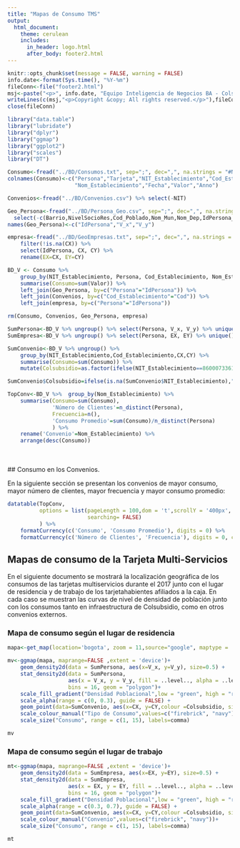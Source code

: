 ```yaml
---
title: "Mapas de Consumo TMS"
output:
  html_document:
    theme: cerulean
    includes:
      in_header: logo.html
      after_body: footer2.html
---
```


```r
knitr::opts_chunk$set(message = FALSE, warning = FALSE)
info.date<-format(Sys.time(), "%Y-%m")
fileConn<-file("footer2.html")
msj<-paste("<p>", info.date, "Equipo Inteligencia de Negocios BA - Colsubsidio Colombia</p>")
writeLines(c(msj,"<p>Copyright &copy; All rights reserved.</p>"),fileConn)
close(fileConn)
```

```r
library("data.table")
library("lubridate")
library("dplyr")
library("ggmap")
library("ggplot2")
library("scales")
library("DT")
```

```r
Consumo<-fread("../BD/Consumos.txt", sep=";", dec=",", na.strings = "#N/A")
colnames(Consumo)<-c("Persona","Tarjeta","NIT_Establecimiento","Cod_Establecimiento",
                     "Nom_Establecimiento","Fecha","Valor","Anno")

Convenios<-fread("../BD/Convenios.csv") %>% select(-NIT)

Geo_Persona<-fread("../BD/Persona_Geo.csv", sep=";", dec=",", na.strings = "#N/A") %>% 
  select(-c(Barrio,NivelSocioRes,Cod_Poblado,Nom_Mun,Nom_Dep,IdPersona_Emp_Seg_Empresarial))
names(Geo_Persona)<-c("IdPersona","V_x","V_y")

empresa<-fread("../BD/GeoEmpresas.txt", sep=";", dec=",", na.strings = "#N/A") %>% 
    filter(!is.na(CX)) %>% 
    select(IdPersona, CX, CY) %>% 
    rename(EX=CX, EY=CY)

BD_V <- Consumo %>% 
    group_by(NIT_Establecimiento, Persona, Cod_Establecimiento, Nom_Establecimiento) %>% 
    summarise(Consumo=sum(Valor)) %>% 
    left_join(Geo_Persona, by=c("Persona"="IdPersona")) %>% 
    left_join(Convenios, by=c("Cod_Establecimiento"="Cod")) %>% 
    left_join(empresa, by=c("Persona"="IdPersona"))

rm(Consumo, Convenios, Geo_Persona, empresa)

SumPersona<-BD_V %>% ungroup() %>% select(Persona, V_x, V_y) %>% unique()
SumEmpresa<-BD_V %>% ungroup() %>% select(Persona, EX, EY) %>% unique()

SumConvenio<-BD_V %>% ungroup() %>% 
    group_by(NIT_Establecimiento,Cod_Establecimiento,CX,CY) %>% 
    summarise(Consumo=sum(Consumo)) %>% 
    mutate(Colsubsidio=as.factor(ifelse(NIT_Establecimiento==8600073361,"Colsubsidio","Convenio")))

SumConvenio$Colsubsidio=ifelse(is.na(SumConvenio$NIT_Establecimiento),"Convenio",SumConvenio$Colsubsidio)

TopConv<-BD_V %>%  group_by(Nom_Establecimiento) %>% 
    summarise(Consumo=sum(Consumo),
              'Número de Clientes'=n_distinct(Persona),
              Frecuencia=n(),
              'Consumo Promedio'=sum(Consumo)/n_distinct(Persona)
              ) %>% 
    rename('Convenio'=Nom_Establecimiento) %>% 
    arrange(desc(Consumo))

```
<br><br>
## Consumo en los Convenios.

En la siguiente sección se presentan los convenios de mayor consumo, mayor número de clientes, mayor frecuencia y mayor consumo promedio:

```r
datatable(TopConv, 
          options = list(pageLength = 100,dom = 't',scrollY = '400px',
                         searching= FALSE)
          ) %>% 
    formatCurrency(c('Consumo', 'Consumo Promedio'), digits = 0) %>% 
    formatCurrency(c('Número de Clientes', 'Frecuencia'), digits = 0, currency = "")
```

## Mapas de consumo de la Tarjeta Multi-Servicios

En el siguiente documento se mostrará la localización geográfica de los consumos de las tarjetas multiservicios durante el 2017 junto con el lugar de residencia y de trabajo de los tarjetahabientes afiliados a la caja. En cada caso se muestran las curvas de nivel de densidad de población junto con los consumos tanto en infraestructura de Colsubsidio, como en otros convenios externos.

### Mapa de consumo según el lugar de residencia  

```r
mapa<-get_map(location='bogota', zoom = 11,source="google", maptype = 'terrain-lines', messaging = F)
```

```r

mv<-ggmap(mapa, maprange=FALSE ,extent = 'device')+
    geom_density2d(data = SumPersona, aes(x=V_x, y=V_y), size=0.5) +
    stat_density2d(data = SumPersona,
                   aes(x = V_x, y = V_y, fill = ..level.., alpha = ..level..), size = 0.5,
                   bins = 16, geom = "polygon")+
    scale_fill_gradient("Densidad Poblacional",low = "green", high = "red") +
    scale_alpha(range = c(0, 0.3), guide = FALSE) +
    geom_point(data=SumConvenio, aes(x=CX, y=CY,colour =Colsubsidio, size=Consumo),alpha=0.4)+
    scale_colour_manual("Tipo de Consumo",values=c("firebrick", "navy"))+
    scale_size("Consumo", range = c(1, 15), labels=comma)
```

```r
mv
```

### Mapa de consumo según el lugar de trabajo

```r

mt<-ggmap(mapa, maprange=FALSE ,extent = 'device')+
    geom_density2d(data = SumEmpresa, aes(x=EX, y=EY), size=0.5) +
    stat_density2d(data = SumEmpresa,
                   aes(x = EX, y = EY, fill = ..level.., alpha = ..level..), size = 0.5,
                   bins = 16, geom = "polygon")+
    scale_fill_gradient("Densidad Poblacional",low = "green", high = "red") +
    scale_alpha(range = c(0.3, 0.7), guide = FALSE) +
    geom_point(data=SumConvenio, aes(x=CX, y=CY,colour =Colsubsidio, size=Consumo),alpha=0.4)+
    scale_colour_manual("Convenio",values=c("firebrick", "navy"))+
    scale_size("Consumo", range = c(1, 15), labels=comma)
```

```r
mt
```
<br><br>
<br><br>